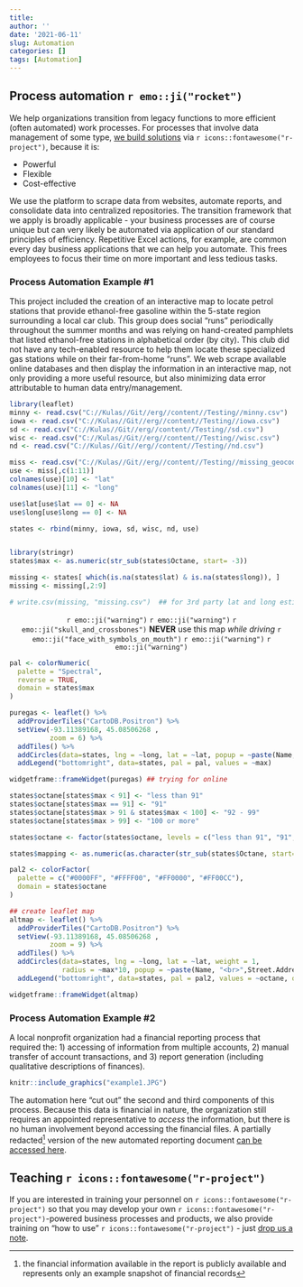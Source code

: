 ```yaml
---
title: 
author: ''
date: '2021-06-11'
slug: Automation
categories: []
tags: [Automation]
---
```


## Process automation `r emo::ji("rocket")`

We help organizations transition from legacy functions to more efficient (often automated) work processes. For processes that involve data management of some type, [we build solutions](borcelle.png) via `r icons::fontawesome("r-project")`, because it is:  

+ Powerful  
+ Flexible  
+ Cost-effective  
  
We use the platform to scrape data from websites, automate reports, and consolidate data into centralized repositories. The transition framework that we apply is broadly applicable - your business processes are of course unique but can very likely be automated via application of our standard principles of efficiency. Repetitive Excel actions, for example, are common every day business applications that we can help you automate. This frees employees to focus their time on more important and less tedious tasks.

### Process Automation Example #1{#DataViz}

This project included the creation of an interactive map to locate petrol stations that provide ethanol-free gasoline within the 5-state region surrounding a local car club. This group does social "runs" periodically throughout the summer months and was relying on hand-created pamphlets that listed ethanol-free stations in alphabetical order (by city). This club did not have any tech-enabled resource to help them locate these specialized gas stations while on their far-from-home "runs". We web scrape available online databases and then display the information in an interactive map, not only providing a more useful resource, but also minimizing data error attributable to human data entry/management. 

```r
library(leaflet)
minny <- read.csv("C://Kulas//Git//erg//content//Testing//minny.csv")
iowa <- read.csv("C://Kulas//Git//erg//content//Testing//iowa.csv")
sd <- read.csv("C://Kulas//Git//erg//content//Testing//sd.csv")
wisc <- read.csv("C://Kulas//Git//erg//content//Testing//wisc.csv")
nd <- read.csv("C://Kulas//Git//erg//content//Testing//nd.csv")

miss <- read.csv("C://Kulas//Git//erg//content//Testing//missing_geocodio.csv")  ## taken from geocodio
use <- miss[,c(1:11)]
colnames(use)[10] <- "lat"
colnames(use)[11] <- "long"

use$lat[use$lat == 0] <- NA
use$long[use$long == 0] <- NA

states <- rbind(minny, iowa, sd, wisc, nd, use)


library(stringr)
states$max <- as.numeric(str_sub(states$Octane, start= -3))

missing <- states[ which(is.na(states$lat) & is.na(states$long)), ]
missing <- missing[,2:9]

# write.csv(missing, "missing.csv")  ## for 3rd party lat and long estimates

```

<p align="center">
`r emo::ji("warning")` `r emo::ji("warning")` `r emo::ji("skull_and_crossbones")` **NEVER** use this map *while driving* `r emo::ji("face_with_symbols_on_mouth")` `r emo::ji("warning")` `r emo::ji("warning")` 
</p>

```r

pal <- colorNumeric(
  palette = "Spectral",
  reverse = TRUE,
  domain = states$max
)

puregas <- leaflet() %>% 
  addProviderTiles("CartoDB.Positron") %>% 
  setView(-93.11389168, 45.08506268	,
          zoom = 6) %>%
  addTiles() %>%
  addCircles(data=states, lng = ~long, lat = ~lat, popup = ~paste(Name, "<br>",Street.Address, "<br>", City, State, "<br>", Phone, "<br>", "Max Octane:", max), color=~pal(max), opacity=.8) %>%
  addLegend("bottomright", data=states, pal = pal, values = ~max)

widgetframe::frameWidget(puregas) ## trying for online

```


```r

states$octane[states$max < 91] <- "less than 91"
states$octane[states$max == 91] <- "91"
states$octane[states$max > 91 & states$max < 100] <- "92 - 99"
states$octane[states$max > 99] <- "100 or more"

states$octane <- factor(states$octane, levels = c("less than 91", "91", "92 - 99", "100 or more"))

states$mapping <- as.numeric(as.character(str_sub(states$Octane, start= -1)))  ## for circle radius

pal2 <- colorFactor(
  palette = c("#0000FF", "#FFFF00", "#FF0000", "#FF00CC"),
  domain = states$octane
)

## create leaflet map
altmap <- leaflet() %>% 
  addProviderTiles("CartoDB.Positron") %>% 
  setView(-93.11389168, 45.08506268	,
          zoom = 9) %>%
  addTiles() %>%
  addCircles(data=states, lng = ~long, lat = ~lat, weight = 1,
             radius = ~max*10, popup = ~paste(Name, "<br>",Street.Address, "<br>", City, State, "<br>", Phone, "<br>", "Max Octane:", max), fillColor=~pal2(octane), fillOpacity = .5 ) %>%
  addLegend("bottomright", data=states, pal = pal2, values = ~octane, opacity = 1)

widgetframe::frameWidget(altmap)

```

### Process Automation Example #2 

A local nonprofit organization had a financial reporting process that required the: 1) accessing of information from multiple accounts, 2) manual transfer of account transactions, and 3) report generation (including qualitative descriptions of finances).  

```r

knitr::include_graphics("example1.JPG")
```

The automation here "cut out" the second and third components of this process. Because this data is financial in nature, the organization still requires an appointed representative to *access* the information, but there is no human involvement beyond accessing the financial files. A partially redacted[^foot] version of the new automated reporting document [can be accessed here](Report.html).

## Teaching `r icons::fontawesome("r-project")`

If you are interested in training your personnel on `r icons::fontawesome("r-project")` so that you may develop your own `r icons::fontawesome("r-project")`-powered business processes and products, we also provide training on "how to use" `r icons::fontawesome("r-project")` - just [drop us a note](https://ergreports.com/our-team/#contact).  

[^foot]: the financial information available in the report is publicly available and represents only an example snapshot of financial records